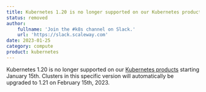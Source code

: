 ```yaml
---
title: Kubernetes 1.20 is no longer supported on our Kubernetes products starting January 15th
status: removed
author:
    fullname: 'Join the #k8s channel on Slack.'
    url: 'https://slack.scaleway.com'
date: 2023-01-25
category: compute
product: kubernetes
---
```


Kubernetes 1.20 is no longer supported on our [Kubernetes products](https://www.scaleway.com/en/docs/containers/kubernetes/quickstart) starting January 15th. Clusters in this specific version will automatically be upgraded to 1.21 on February 15th, 2023.

